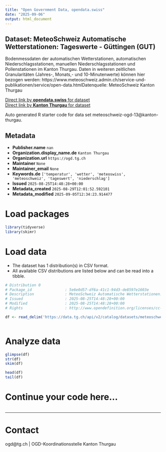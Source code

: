 ```yaml
---
title: "Open Government Data, opendata.swiss"
date: "2025-09-06"
output: html_document
---
```


## Dataset: MeteoSchweiz Automatische Wetterstationen: Tageswerte - Güttingen (GUT)

Bodenmessdaten der automatischen Wetterstationen, automatischen Niederschlagsstationen, manuellen Niederschlagsstationen und Pollenstationen im Kanton Thurgau. Daten in weiteren zeitlichen Granularitäten (Jahres-, Monats,- und 10-Minutenwerte) können hier bezogen werden: https://www.meteoschweiz.admin.ch/service-und-publikationen/service/open-data.htmlDatenquelle: MeteoSchweiz Kanton Thurgau

[Direct link by **opendata.swiss** for dataset](https://opendata.swiss/de/dataset/meteoschweiz-automatische-wetterstationen-tageswerte-guttingen-gut)<br>
[Direct link by **Kanton Thurgau** for dataset](https://data.tg.ch/explore/dataset/meteoschweiz-ogd-13/)

Auto generated R starter code for data set meteoschweiz-ogd-13@kanton-thurgau.

## Metadata

- **Publisher.name** `nan`
- **Organization.display_name.de** `Kanton Thurgau`
- **Organization.url** `https://ogd.tg.ch`
- **Maintainer** `None`
- **Maintainer_email** `None`
- **Keywords.de** `['temperatur', 'wetter', 'meteoswiss', 'meteoschweiz', 'tageswert', 'niederschlag']`
- **Issued** `2025-08-25T14:48:28+00:00`
- **Metadata_created** `2025-08-29T12:01:52.592101`
- **Metadata_modified** `2025-09-05T12:34:23.914477`


# Load packages

```r

library(tidyverse)
library(skimr)

```

# Load data

-   The dataset has 1 distribution(s) in CSV format.
-   All available CSV distributions are listed below and can be read into a tibble.

```r

# Distribution 0
# Package_id               : 5e6e0d57-df6a-41c1-94d3-de8597e1603e
# Description              : MeteoSchweiz Automatische Wetterstationen: Tageswerte - Güttingen (GUT) (csv)
# Issued                   : 2025-08-25T14:48:28+00:00
# Modified                 : 2025-08-25T14:48:28+00:00
# Rights                   : http://www.opendefinition.org/licenses/cc-by/

df <- read_delim('https://data.tg.ch/api/v2/catalog/datasets/meteoschweiz-ogd-13/exports/csv?use_labels=true')



```

# Analyze data

```r

glimpse(df)
str(df)
skim(df)

head(df)
tail(df)

```

# Continue your code here...

```r

```

------------------------------------------------------------------------

# Contact

ogd@tg.ch | OGD-Koordinationsstelle Kanton Thurgau
